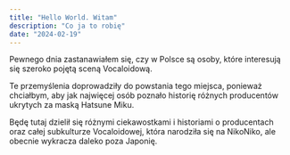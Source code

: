 ```yaml
---
title: "Hello World. Witam"
description: "Co ja to robię"
date: "2024-02-19"
---
```


Pewnego dnia zastanawiałem się, czy w Polsce są osoby, które interesują się szeroko pojętą sceną Vocaloidową. 

Te przemyślenia doprowadziły do powstania tego miejsca, ponieważ chciałbym, aby jak najwięcej osób poznało historię różnych producentów ukrytych za maską Hatsune Miku. 

Będę tutaj dzielił się różnymi ciekawostkami i historiami o producentach oraz całej subkulturze Vocaloidowej, która narodziła się na NikoNiko, ale obecnie wykracza daleko poza Japonię.
